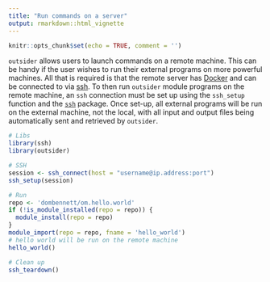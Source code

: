 ```yaml
---
title: "Run commands on a server"
output: rmarkdown::html_vignette
---
```


```r
knitr::opts_chunk$set(echo = TRUE, comment = '')
```

`outsider` allows users to launch commands on a remote machine. This can be
handy if the user wishes to run their external programs on more powerful
machines. All that is required is that the remote server has
[Docker](https://www.docker.com/) and can be connected to via
[ssh](https://en.wikipedia.org/wiki/Secure_Shell). To then run `outsider`
module programs on the remote machine, an `ssh` connection must be set up
using the `ssh_setup` function and the [`ssh`](https://github.com/ropensci/ssh)
package. Once set-up, all external programs will be run on the external
machine, not the local, with all input and output files being automatically sent
and retrieved by `outsider`.

```r
# Libs
library(ssh)
library(outsider)

# SSH
session <- ssh_connect(host = "username@ip.address:port")
ssh_setup(session)

# Run
repo <- 'dombennett/om.hello.world'
if (!is_module_installed(repo = repo)) {
  module_install(repo = repo)
}
module_import(repo = repo, fname = 'hello_world')
# hello world will be run on the remote machine
hello_world()

# Clean up
ssh_teardown()
```


